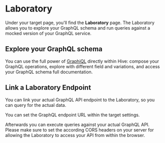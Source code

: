 
# Laboratory

Under your target page, you'll find the **Laboratory** page. The Laboratory allows you to explore
your GraphQL schema and run queries against a mocked version of your GraphQL service.

## Explore your GraphQL schema

You can use the full power of [GraphiQL](https://github.com/graphql/graphiql) directly within Hive:
compose your GraphQL operations, explore with different field and variations, and access your
GraphQL schema full documentation.

<NextImage alt="Lab" src={labImage} className="mt-6 max-w-3xl drop-shadow-md" />

## Link a Laboratory Endpoint

You can link your actual GraphQL API endpoint to the Laboratory, so you can query for the actual
data.

You can set the GraphQL endpoint URL within the target settings.

Afterwards you can execute queries against your actual GraphQL API. Please make sure to set the
according CORS headers on your server for allowing the Laboratory to access your API from within the
browser.
